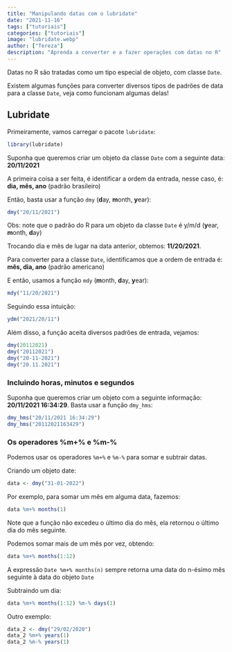 ```yaml
---
title: "Manipulando datas com o lubridate"
date: "2021-11-16"
tags: ["tutoriais"]
categories: ["tutoriais"]
image: "lubridate.webp"
author: ["Tereza"]
description: "Aprenda a converter e a fazer operações com datas no R"
---
```


Datas no R são tratadas como um tipo especial de objeto, com classe `Date`.

Existem algumas funções para converter diversos tipos de padrões de data para a classe `Date`, veja como funcionam algumas delas!

## Lubridate

Primeiramente, vamos carregar o pacote `lubridate`:

```r
library(lubridate)
```

Suponha que queremos criar um objeto da classe `Date` com a seguinte data: **20/11/2021**

A primeira coisa a ser feita, é identificar a ordem da entrada, nesse caso, é: **dia, mês, ano** (padrão brasileiro)

Então, basta usar a função `dmy` (**d**ay, **m**onth, **y**ear):

```r
dmy("20/11/2021")
```

Obs: note que o padrão do R para um objeto da classe `Date` é y/m/d (**y**ear, **m**onth, **d**ay)

Trocando dia e mês de lugar na data anterior, obtemos: **11/20/2021**. 

Para converter para a classe `Date`, identificamos que a ordem de entrada é: **mês, dia, ano** (padrão americano)

E então, usamos a função `mdy` (**m**onth, **d**ay, **y**ear):

```r
mdy("11/20/2021")
```

Seguindo essa intuição:

```r
ydm("2021/20/11")
```


Além disso, a função aceita diversos padrões de entrada, vejamos:

```r
dmy(20112021)
dmy("20112021")
dmy("20-11-2021")
dmy("20.11.2021")
```


### Incluindo horas, minutos e segundos

Suponha que queremos criar um objeto com a seguinte informação: **20/11/2021 16:34:29**. Basta usar a função `dmy_hms`:

```r
dmy_hms("20/11/2021 16:34:29")
dmy_hms("20112021163429")
```


### Os operadores %m+% e %m-%

Podemos usar os operadores `%m+%` e `%m-%` para somar e subtrair datas.

Criando um objeto date:

```r
data <- dmy("31-01-2022")
```

Por exemplo, para somar um mês em alguma data, fazemos:

```r
data %m+% months(1)
```


Note que a função não excedeu o último dia do mês, ela retornou o último dia do mês seguinte.


Podemos somar mais de um mês por vez, obtendo:
  
```r
data %m+% months(1:12)
```


A expressão `Date %m+% months(n)` sempre retorna uma data do n-ésimo mês seguinte à data do objeto `Date`

Subtraindo um dia:

```r
data %m+% months(1:12) %m-% days(1)
```


Outro exemplo:

```r
data_2 <- dmy("29/02/2020")
data_2 %m+% years(1)
data_2 %m-% years(1)
```
